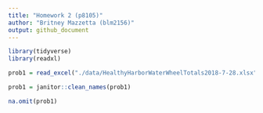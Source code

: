 ```yaml
---
title: "Homework 2 (p8105)"
author: "Britney Mazzetta (blm2156)"
output: github_document
---
```



```r
library(tidyverse)
library(readxl)

prob1 = read_excel("./data/HealthyHarborWaterWheelTotals2018-7-28.xlsx", sheet = "Mr. Trash Wheel", range = "A2:N338")

prob1 = janitor::clean_names(prob1)

na.omit(prob1)

```